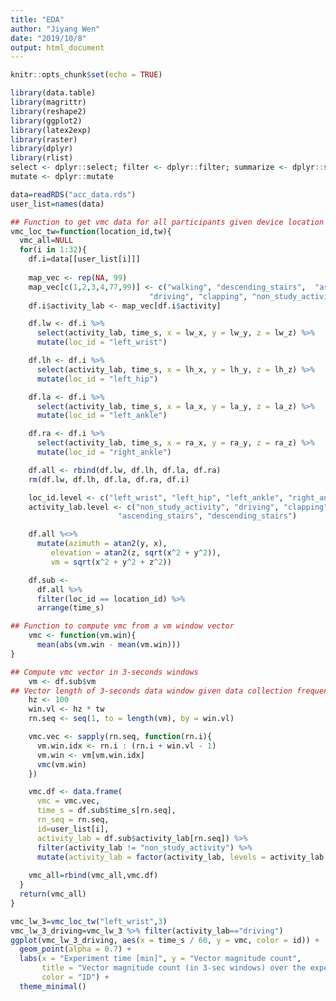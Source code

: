 ```yaml
---
title: "EDA"
author: "Jiyang Wen"
date: "2019/10/8"
output: html_document
---
```


```r
knitr::opts_chunk$set(echo = TRUE)
```

```r
library(data.table)
library(magrittr)
library(reshape2)
library(ggplot2)
library(latex2exp)
library(raster)
library(dplyr)
library(rlist)
select <- dplyr::select; filter <- dplyr::filter; summarize <- dplyr::summarize
mutate <- dplyr::mutate

data=readRDS("acc_data.rds")
user_list=names(data)

## Function to get vmc data for all participants given device location and time window H
vmc_loc_tw=function(location_id,tw){
  vmc_all=NULL
  for(i in 1:32){
    df.i=data[[user_list[i]]]
  
    map_vec <- rep(NA, 99)
    map_vec[c(1,2,3,4,77,99)] <- c("walking", "descending_stairs",  "ascending_stairs",
                               "driving", "clapping", "non_study_activity")
    df.i$activity_lab <- map_vec[df.i$activity]

    df.lw <- df.i %>% 
      select(activity_lab, time_s, x = lw_x, y = lw_y, z = lw_z) %>%
      mutate(loc_id = "left_wrist")

    df.lh <- df.i %>% 
      select(activity_lab, time_s, x = lh_x, y = lh_y, z = lh_z) %>%
      mutate(loc_id = "left_hip")

    df.la <- df.i %>% 
      select(activity_lab, time_s, x = la_x, y = la_y, z = la_z) %>%
      mutate(loc_id = "left_ankle")

    df.ra <- df.i %>% 
      select(activity_lab, time_s, x = ra_x, y = ra_y, z = ra_z) %>%
      mutate(loc_id = "right_ankle")

    df.all <- rbind(df.lw, df.lh, df.la, df.ra)
    rm(df.lw, df.lh, df.la, df.ra, df.i)

    loc_id.level <- c("left_wrist", "left_hip", "left_ankle", "right_ankle")
    activity_lab.level <- c("non_study_activity", "driving", "clapping", "walking", 
                        "ascending_stairs", "descending_stairs")

    df.all %<>% 
      mutate(azimuth = atan2(y, x),
         elevation = atan2(z, sqrt(x^2 + y^2)),
         vm = sqrt(x^2 + y^2 + z^2))

    df.sub <-
      df.all %>% 
      filter(loc_id == location_id) %>%
      arrange(time_s)

## Function to compute vmc from a vm window vector
    vmc <- function(vm.win){
      mean(abs(vm.win - mean(vm.win)))
}

## Compute vmc vector in 3-seconds windows 
    vm <- df.sub$vm
## Vector length of 3-seconds data window given data collection frequency 100 Hz 
    hz <- 100
    win.vl <- hz * tw  
    rn.seq <- seq(1, to = length(vm), by = win.vl)

    vmc.vec <- sapply(rn.seq, function(rn.i){
      vm.win.idx <- rn.i : (rn.i + win.vl - 1)
      vm.win <- vm[vm.win.idx]
      vmc(vm.win)
    })

    vmc.df <- data.frame(
      vmc = vmc.vec,
      time_s = df.sub$time_s[rn.seq],
      rn_seq = rn.seq,
      id=user_list[i],
      activity_lab = df.sub$activity_lab[rn.seq]) %>%
      filter(activity_lab != "non_study_activity") %>%
      mutate(activity_lab = factor(activity_lab, levels = activity_lab.level))
  
    vmc_all=rbind(vmc_all,vmc.df)
  }
  return(vmc_all)
}
```

```r
vmc_lw_3=vmc_loc_tw("left_wrist",3)
vmc_lw_3_driving=vmc_lw_3 %>% filter(activity_lab=="driving")
ggplot(vmc_lw_3_driving, aes(x = time_s / 60, y = vmc, color = id)) + 
  geom_point(alpha = 0.7) + 
  labs(x = "Experiment time [min]", y = "Vector magnitude count",
       title = "Vector magnitude count (in 3-sec windows) over the experiment time",
       color = "ID") + 
  theme_minimal()
```